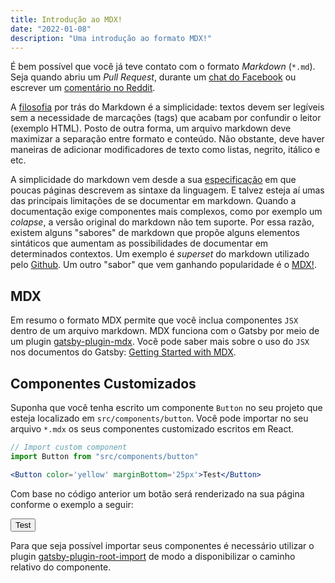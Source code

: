 ```yaml
---
title: Introdução ao MDX!
date: "2022-01-08"
description: "Uma introdução ao formato MDX!" 
---
```



É bem possível que você já teve contato com o formato _Markdown_ (`*.md`). Seja
quando abriu um _Pull Request_, durante um [chat do
Facebook](https://www.facebook.com/help/147348452522644) ou escrever um
[comentário no Reddit](https://www.reddit.com/wiki/markdown).

A
[filosofia](https://www.ultraedit.com/company/blog/community/what-is-markdown-why-use-it.html)
por trás do Markdown é a simplicidade: textos devem ser legíveis sem a
necessidade de marcações (tags) que acabam por confundir o leitor (exemplo HTML).
Posto de outra forma, um arquivo markdown deve maximizar a separação entre
formato e conteúdo. Não obstante, deve haver maneiras de adicionar modificadores
de texto como listas, negrito, itálico e etc.

A simplicidade do markdown vem desde a sua
[especificação](https://daringfireball.net/projects/markdown/) em que poucas
páginas descrevem as sintaxe da linguagem. E talvez esteja aí umas das principais
limitações de se documentar em markdown. Quando a documentação exige componentes
mais complexos, como por exemplo um *colapse*, a versão original do markdown não
tem suporte. Por essa razão,  existem alguns "sabores" de markdown que propõe
alguns elementos sintáticos que aumentam as possibilidades de documentar em
determinados contextos. Um exemplo é *superset* do markdown utilizado pelo
[Github](https://github.github.com/gfm/). Um outro "sabor" que vem ganhando
popularidade é o [MDX!](https://mdxjs.com/docs/what-is-mdx/).

## MDX

Em resumo o formato MDX permite que você inclua componentes `JSX` dentro de um
arquivo markdown.  MDX funciona com o Gatsby por meio de um plugin
[gatsby-plugin-mdx](https://www.gatsbyjs.org/packages/gatsby-plugin-mdx/). Você
pode saber mais sobre o uso do `JSX` nos documentos do Gatsby: [Getting Started
with MDX](https://www.gatsbyjs.org/docs/mdx/getting-started/).

## Componentes Customizados

Suponha que você tenha escrito um componente `Button` no seu projeto que esteja
localizado em `src/components/button`. Você pode importar no seu arquivo
`*.mdx` os seus componentes customizado escritos em React.

```jsx
// Import custom component
import Button from "src/components/button"

<Button color='yellow' marginBottom='25px'>Test</Button>
```

Com base no código anterior um botão será renderizado na sua página conforme o
exemplo a seguir:

<Button color='yellow' marginBottom='25px'>Test</Button>

Para que seja possível importar seus componentes é necessário utilizar o plugin 
[gatsby-plugin-root-import](https://www.gatsbyjs.org/plugins/gatsby-plugin-root-import/)
de modo a disponibilizar o caminho relativo do componente.
